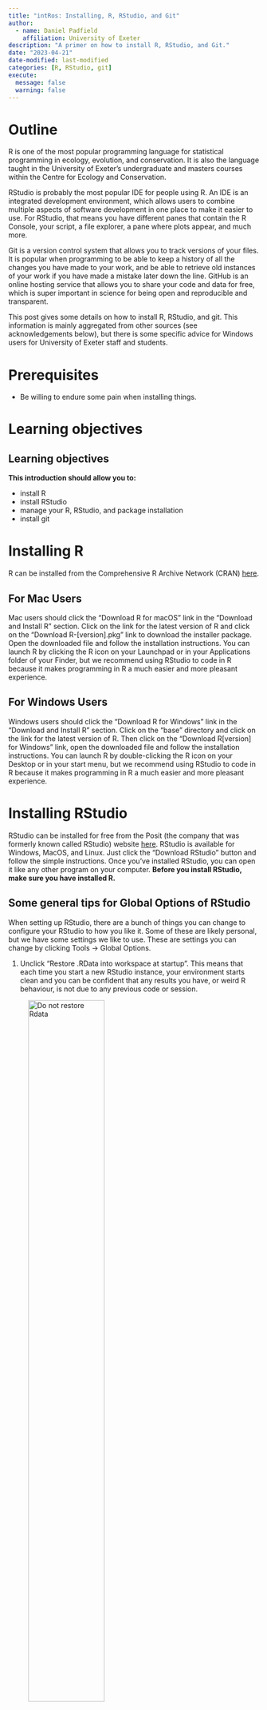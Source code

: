 ```yaml
---
title: "intRos: Installing, R, RStudio, and Git"
author: 
  - name: Daniel Padfield
    affiliation: University of Exeter
description: "A primer on how to install R, RStudio, and Git."
date: "2023-04-21"
date-modified: last-modified
categories: [R, RStudio, git]
execute:
  message: false
  warning: false
---
```


# Outline

R is one of the most popular programming language for statistical programming in ecology, evolution, and conservation. It is also the language taught in the University of Exeter's undergraduate and masters courses within the Centre for Ecology and Conservation.

RStudio is probably the most popular IDE for people using R. An IDE is an integrated development environment, which allows users to combine multiple aspects of software development in one place to make it easier to use. For RStudio, that means you have different panes that contain the R Console, your script, a file explorer, a pane where plots appear, and much more.

Git is a version control system that allows you to track versions of your files. It is popular when programming to be able to keep a history of all the changes you have made to your work, and be able to retrieve old instances of your work if you have made a mistake later down the line. GitHub is an online hosting service that allows you to share your code and data for free, which is super important in science for being open and reproducible and transparent.

This post gives some details on how to install R, RStudio, and git. This information is mainly aggregated from other sources (see acknowledgements below), but there is some specific advice for Windows users for University of Exeter staff and students.

# Prerequisites

-   Be willing to endure some pain when installing things.

# Learning objectives

::: callout-note
# Learning objectives

**This introduction should allow you to:**

-   install R
-   install RStudio
-   manage your R, RStudio, and package installation
-   install git
:::

# Installing R

R can be installed from the Comprehensive R Archive Network (CRAN) [here](https://www.stats.bris.ac.uk/R/).

## For Mac Users

Mac users should click the "Download R for macOS" link in the "Download and Install R" section. Click on the link for the latest version of R and click on the "Download R-\[version\].pkg" link to download the installer package. Open the downloaded file and follow the installation instructions. You can launch R by clicking the R icon on your Launchpad or in your Applications folder of your Finder, but we recommend using RStudio to code in R because it makes programming in R a much easier and more pleasant experience.

## For Windows Users

Windows users should click the "Download R for Windows" link in the "Download and Install R" section. Click on the "base" directory and click on the link for the latest version of R. Then click on the "Download R\[version\] for Windows" link, open the downloaded file and follow the installation instructions. You can launch R by double-clicking the R icon on your Desktop or in your start menu, but we recommend using RStudio to code in R because it makes programming in R a much easier and more pleasant experience.

# Installing RStudio

RStudio can be installed for free from the Posit (the company that was formerly known called RStudio) website [here](https://posit.co/download/rstudio-desktop/). RStudio is available for Windows, MacOS, and Linux. Just click the "Download RStudio" button and follow the simple instructions. Once you've installed RStudio, you can open it like any other program on your computer. **Before you install RStudio, make sure you have installed R.**

## Some general tips for Global Options of RStudio

When setting up RStudio, there are a bunch of things you can change to configure your RStudio to how you like it. Some of these are likely personal, but we have some settings we like to use. These are settings you can change by clicking Tools -\> Global Options.

1.  Unclick "Restore .RData into workspace at startup". This means that each time you start a new RStudio instance, your environment starts clean and you can be confident that any results you have, or weird R behaviour, is not due to any previous code or session.

![Do not restore Rdata](restore_rdata.png){width="60%"}

2.  Unclick "Restore most recently opened project at startup". This means that when you start a new RStudio, it will open an RStudio not associated with a project. This is more of a personal preference of mine as more often than not I have multiple RStudio instances open not associated with the same work, and I got tired of closing the project of new RStudio instances.

![Do not restore most recent project](restore_project.png){width="60%"}

3.  In the "Code" tab, tick "Soft-wrap R source files". This means that instead of having long lines of code that go off of your source pane and require you to move from left-to-right to view them, the source pane instead "soft-wraps" them into a new line, while preserving the fact that they are, in fact, a single line of code.

![Turn on Soft wrap](soft_wrap.png){width="60%"}

4.  In the "Code -\> Display" tab, unclick "Show Margin" which will get rid of the annoying line that can be present in the Source pane sometimes.

![Turn off Show margin](show_margin.png){width="60%"}

5.  I leave the default colours on for RStudio, but you can change to black background (and loads of other alternatives) in the "Appearance" tab.

## Managing where your R packages install

Over many years, I have helped a fair few people at the University try and work out how to install R packages on their University computers. This has mainly been on Windows machines, and is most likely due to the lack of read/write access wherever R by default chooses to install packages.

Consequently, it might be good for you to choose a new location on your computer where your R packages will install. And if you cannot install R packages at the moment then we are here to help! You can learn how to do change the default location your R packages install into by watching [this video](https://rfortherestofus.com/2021/09/how-to-set-your-default-package-install-location-in-r/), but we will whizz through the process here too.

1.  Check where R is installing packages by typing **.libPaths()** into your R console.

2.  Create a new folder which you would like to install packages, somewhere where you **DEFINITELY** have read/write access (e.g. "\~/Desktop/r_packages")

3.  We can then change **.libPaths()** for this R session.

![Change where you R packages install in an individual session](change_libpaths.png){width="60%"}

4.  However, when we start a new R session, this change will be lost. To change it by default for R, we need to change our .Renviron file, which allows us to change variables that R looks for every time it starts. To easily manipulate this file, we will first install the R package **usethis** using **install.packages(usethis)**. It should install into the new directory you have just created, for me it installed into "\~/Desktop/r_packages".

5.  Run **usethis::edit_r_environ()** in your Console and it should open your .Renviron file in your source pane. From here, add **R_LIBS_USER="\~/Desktop/r_packages"** to it (obviously change the folder name to the folder you have created), click Save, and close the file.

![Run usethis::edit_r_environ](edit_r_environ.png){width="60%"}

6.  Now when you start a new R instance, your chosen folder should be present when you run **.libPaths()** and you should not have problems installing R packages anymore!

![.libPaths() changes by default](libpaths2.png){width="60%"}

# Installing git

To check if Git is installed on a Windows or Mac machine, follow these steps:

For Windows:

1.  Open the Command Prompt by pressing the "Windows Key + R" and typing "cmd" in the "Run" dialog box, or open "Git Bash" (or use the Terminal tab of your RStudio).
2.  Type `git --version` and press Enter.
3.  If git is installed, the version number of git will be displayed in the Command Prompt.

For Mac:

1.  Open the Terminal application by finding it on your Launchpad or Applications folder in your Finder (or in the Terminal tab of your RStudio).
2.  Type `git --version` and press Enter.
3.  If git is installed, the version number of git will be displayed in the Terminal window.

Even if git is installed, it is probably a good idea to update to the latest version. git has very good backwards compatibility so it is very unlikely that updating will break anything.

## For Mac Users

Git can be installed on Mac from some of the options on the git [website](https://git-scm.com/download/mac). Another alternative is [GitHub Desktop](https://desktop.github.com/), which will install the latest version of Git with itself if you do not already have it.

## For Windows Users

Git can be installed from [gitforwindows](https://gitforwindows.org/), but if you install [GitHub Desktop](https://desktop.github.com/), the latest version of Git will be installed if you do not already have it. With GitHub Desktop, you get a command line version of Git with a robust GUI.

## Make a GitHub profile

Git is version control on your local machine, to share code with other you should create a GitHub (or GitLab) profile. Information on setting up a GitHub account can be found [here](https://docs.github.com/en/get-started/onboarding/getting-started-with-your-github-account).

## Configure GitHub with local git and RStudio

Now we have git, R, and RStudio installed, and an RStudio profile, we need to make sure they can all talk each other, and that you can communicate with your GitHub profile from your local machine. An extensive walkthrough is available [here](https://happygitwithr.com/connect-intro.html), but we will cover the main steps.

First, we need to create an access token so that GitHub can securely link your local computer to GitHub. To do this go to [Settings -> Developer Settings -> Tokens](https://github.com/settings/tokens) and create an access token. 

For the scopes, I ticked most that I thought would be useful and understood, which were **gist**, **repo**, **user**, **workflow**. Make sure you name it something useful like "R:GitHubPAT" so that is makes sense if you ever need to make a new token.

Once this code is created, save it to your clipboard or in a text editor while we are storing it in your RStudio. Once you close the webpage you will never see this token again, so make sure you make a note of it! Then going forwards, treat this access token as you would a password. For some of you that might mean using a password manager, and for some of you that might mean a book, your hand, or post it notes on your computer screen.

We will use the R package **gitcreds** to associate your GitHub PAT with RStudio. First install **gitcreds** using **install.packages('gitcreds')**. If you want a way to be able to install and load R packages from CRAN, GitHub, and Bioconductor in a simpler way without calls to both **install.packages()** and **library()**, then I recommend looking at [**librarian**](https://github.com/DesiQuintans/librarian)!

Next run **gitcreds::gitcreds_set()** and follow the prompts. Specifically make sure you copy in your GitHub PAT!

![gitcreds_set()](gitcreds_set.png){width="60%"}

Once you have set this, you can check it has stored properly using **gitcreds::gitcreds_get()**.

This should mean you are ready to roll (i.e. Git and GitHub like a boss), but if you are getting stuck some common troubleshoots can be found [here](https://happygitwithr.com/https-pat.html#pat-troubleshooting).

One thing you can check is that RStudio knows where your git executable is. In Tools -> Global Options, you can check where git is stored and being accessed from.

![Check where RStudio is looking for git](check_git_rstudio.png){width="60%"}

# Summary

After this guide, you should have installed R, RStudio, and git on your machine, and also know a little more about how to check where your R packages are installing and some handy RStudio options.

### Additional Resources

-   This [online book](https://happygitwithr.com/) about using R and RStudio and git is incredible.

### Acknowledgements

We did not create this content alone! Inspiration, tips, and resources have been borrowed from multiple sources.

-   We took inspiration from this [blog post](https://www.r-bloggers.com/2019/05/my-rstudio-configuration/) about someone's RStudio configuration.
-   We watched [this video](https://rfortherestofus.com/2021/09/how-to-set-your-default-package-install-location-in-r/) on how to change the location for installing R packages.
-   We enjoyed [this thread](https://community.rstudio.com/t/should-i-update-all-my-r-packages-frequently-yes-no-why/5856/6) on whether we should update R and our R packages regularly. In conclusion, yes probably.
-   Some of the content was created using ChatGPT.
